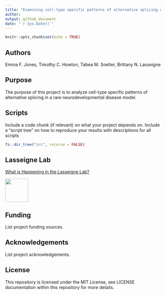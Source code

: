 ```yaml
---
title: "Examining cell-type specific patterns of alternative splicing of a Schinzel-Giedion Syndrome mouse model using snRNA-Seq data"
author:
output: github_document
date: "`r Sys.Date()`"
---
```


```r
knitr::opts_chunk$set(echo = TRUE)
```

## Authors 

Emma F. Jones, Timothy C. Howton, Tabea M. Soelter, Brittany N. Lasseigne 

## Purpose 

The purpose of this project is to analyze cell-type specific patterns of alternative splicing in a rare neurodevelopmental disease model. 

## Scripts 

Include a code chunk (if relevant) on what your project depends on. Include a "script tree" on how to reproduce your results with descriptions for all scripts

```r
fs::dir_tree("src", recurse = FALSE)
```

## Lasseigne Lab 

[What is Happening in the Lasseigne Lab?](https://www.lasseigne.org/)

<img src="https://www.lasseigne.org/img/main/lablogo.png" width="75" height="75">

## Funding 

List project funding sources. 

## Acknowledgements 

List project acknowledgements.

## License 

This repository is licensed under the MIT License, see LICENSE documentation within this repository for more details.
